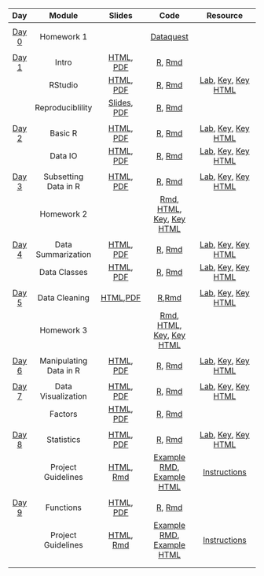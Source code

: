 |                   **Day**                    |       **Module**       |                                                        **Slides**                                                        |                                                          **Code**                                                          |                                                                                                       **Resource**                                                                                                       |
|:--------------------------------------------:|:----------------------:|:------------------------------------------------------------------------------------------------------------------------:|:--------------------------------------------------------------------------------------------------------------------------:|:------------------------------------------------------------------------------------------------------------------------------------------------------------------------------------------------------------------------:|
|                                              |                        |                                                                                                                          |                                                                                                                            |                                                                                                                                                                                                                          |
| [Day 0](./Syllabus/module_details/day0.html) |       Homework 1       |                                                                                                                          |            [Dataquest](https://app.dataquest.io/login?target-url=%2Fm%2F499%2Fintroduction-to-programming-in-r)            |                                                                                                                                                                                                                          |
|                                              |                        |                                                                                                                          |                                                                                                                            |                                                                                                                                                                                                                          |
| [Day 1](./Syllabus/module_details/day1.html) |         Intro          |                                   [HTML](./Intro/Intro.html), [PDF](./Intro/Intro.pdf)                                   |                                       [R](./Intro/Intro.R), [Rmd](./Intro/index.Rmd)                                       |                                                                                                                                                                                                                          |
|                                              |        RStudio         |                               [HTML](./RStudio/RStudio.html), [PDF](./RStudio/RStudio.pdf)                               |                                    [R](./RStudio/RStudio.R), [Rmd](./RStudio/index.Rmd)                                    |                                              [Lab](./RStudio/lab/RStudio_Lab.Rmd), [Key](./RStudio/lab/RStudio_Lab_Key.Rmd), [Key HTML](./RStudio/lab/RStudio_Lab_Key.html)                                              |
|                                              |    Reproduciblility    |               [Slides](https://docs.google.com/presentation/d/1-cauITbscmnDEDt5IqrZOLlCjyhzEOZY5fqwVY7l8tQ/edit#slide=id.g10ab57f2c44_0_225), [PDF](./Reproducibility/Reproducibility.pdf)               |                        [R](./Reproducibility/Reproducibility.R), [Rmd](./Reproducibility/index.Rmd)                        |                                                                                                                                                                                                                          |
|                                              |                        |                                                                                                                          |                                                                                                                            |                                                                                                                                                                                                                          |
| [Day 2](./Syllabus/module_details/day2.html) |        Basic R         |                               [HTML](./Basic_R/Basic_R.html), [PDF](./Basic_R/Basic_R.pdf)                               |                                    [R](./Basic_R/Basic_R.R), [Rmd](./Basic_R/index.Rmd)                                    |                                              [Lab](./Basic_R/lab/Basic_R_Lab.Rmd), [Key](./Basic_R/lab/Basic_R_Lab_Key.Rmd), [Key HTML](./Basic_R/lab/Basic_R_Lab_Key.html)                                              |
|                                              |        Data IO         |                               [HTML](./Data_IO/Data_IO.html), [PDF](./Data_IO/Data_IO.pdf)                               |                                    [R](./Data_IO/Data_IO.R), [Rmd](./Data_IO/index.Rmd)                                    |                                              [Lab](./Data_IO/lab/Data_IO_Lab.Rmd), [Key](./Data_IO/lab/Data_IO_Lab_Key.Rmd), [Key HTML](./Data_IO/lab/Data_IO_Lab_Key.html)                                              |
|                                              |                        |                                                                                                                          |                                                                                                                            |                                                                                                                                                                                                                          |
| [Day 3](./Syllabus/module_details/day3.html) |  Subsetting Data in R  |     [HTML](./Subsetting_Data_in_R/Subsetting_Data_in_R.html), [PDF](./Subsetting_Data_in_R/Subsetting_Data_in_R.pdf)     |                [R](./Subsetting_Data_in_R/Subsetting_Data_in_R.R), [Rmd](./Subsetting_Data_in_R/index.Rmd)                 |       [Lab](./Subsetting_Data_in_R/lab/Subsetting_Data_in_R_Lab.Rmd), [Key](./Subsetting_Data_in_R/lab/Subsetting_Data_in_R_Lab_Key.Rmd), [Key HTML](./Subsetting_Data_in_R/lab/Subsetting_Data_in_R_Lab_Key.html)       |
|                                              |       Homework 2       |                                                                                                                          | [Rmd](./HW/homework2.Rmd), [HTML](./HW/homework2.html), [Key](./HW/homework2_key.Rmd), [Key HTML](./HW/homework2_key.html) |                                                                                                                                                                                                                          |
|                                              |                        |                                                                                                                          |                                                                                                                            |                                                                                                                                                                                                                          |
| [Day 4](./Syllabus/module_details/day4.html) |   Data Summarization   |         [HTML](./Data_Summarization/Data_Summarization.html), [PDF](./Data_Summarization/Data_Summarization.pdf)         |                   [R](./Data_Summarization/Data_Summarization.R), [Rmd](./Data_Summarization/index.Rmd)                    |             [Lab](./Data_Summarization/lab/Data_Summarization_Lab.Rmd), [Key](./Data_Summarization/lab/Data_Summarization_Lab_Key.Rmd), [Key HTML](./Data_Summarization/lab/Data_Summarization_Lab_Key.html)             |
|                                              |      Data Classes      |                     [HTML](./Data_Classes/Data_Classes.html), [PDF](./Data_Classes/Data_Classes.pdf)                     |                            [R](./Data_Classes/Data_Classes.R), [Rmd](./Data_Classes/index.Rmd)                             |                               [Lab](./Data_Classes/lab/Data_Classes_Lab.Rmd), [Key](./Data_Classes/lab/Data_Classes_Lab_Key.Rmd), [Key HTML](./Data_Classes/lab/Data_Classes_Lab_Key.html)                               |
|                                              |                        |                                                                                                                          |                                                                                                                            |                                                                                                                                                                                                                          |
| [Day 5](./Syllabus/module_details/day5.html)   |     Data Cleaning      |                   [HTML](./Data_Cleaning/Data_Cleaning.html),[PDF](./Data_Cleaning/Data_Cleaning.pdf)                    |                           [R](./Data_Cleaning/Data_Cleaning.R),[Rmd](./Data_Cleaning/index.Rmd)                            |                            [Lab](./Data_Cleaning/lab/Data_Cleaning_Lab.Rmd), [Key](./Data_Cleaning/lab/Data_Cleaning_Lab_Key.Rmd), [Key HTML](./Data_Cleaning/lab/Data_Cleaning_Lab_Key.html)                            |
|                                              |       Homework 3       |                                                                                                                          | [Rmd](./HW/homework3.Rmd), [HTML](./HW/homework3.html), [Key](./HW/homework3_key.Rmd), [Key HTML](./HW/homework3_key.html) |                                                                                                                                                                                                  |  
|                                              |                        |                                                                                                                          |                                                                                                                            |                                                                                                                                                                                                                          |
| [Day 6](./Syllabus/module_details/day6.html) | Manipulating Data in R | [HTML](./Manipulating_Data_in_R/Manipulating_Data_in_R.html), [PDF](./Manipulating_Data_in_R/Manipulating_Data_in_R.pdf) |             [R](./Manipulating_Data_in_R/Manipulating_Data_in_R.R), [Rmd](./Manipulating_Data_in_R/index.Rmd)              | [Lab](./Manipulating_Data_in_R/lab/Manipulating_Data_in_R_Lab.Rmd), [Key](./Manipulating_Data_in_R/lab/Manipulating_Data_in_R_Lab_Key.Rmd), [Key HTML](./Manipulating_Data_in_R/lab/Manipulating_Data_in_R_Lab_Key.html) |
|                                              |                        |                                                                                                                          |  
| [Day 7](./Syllabus/module_details/day7.html) |   Data Visualization   |         [HTML](./Data_Visualization/Data_Visualization.html), [PDF](./Data_Visualization/Data_Visualization.pdf)         |                   [R](./Data_Visualization/Data_Visualization.R), [Rmd](./Data_Visualization/index.Rmd)                    |             [Lab](./Data_Visualization/lab/Data_Visualization_Lab.Rmd), [Key](./Data_Visualization/lab/Data_Visualization_Lab_Key.Rmd), [Key HTML](./Data_Visualization/lab/Data_Visualization_Lab_Key.html)             |
|    |     Factors         |                               [HTML](./Factors/Factors.html), [PDF](./Factors/Factors.pdf)                               |                                  [R](./Factors/Factors.R), [Rmd](./Factors/Factors.Rmd)                                   |                                                                                                                                                                                                                          |                                                                                                                                                                                                                                      |
|                                              |                        |                                                                                                                          |                                                                                                                            |                                                                                                                                                                                                                          |
| [Day 8](./Syllabus/module_details/day8.html) |       Statistics       |                         [HTML](./Statistics/Statistics.html), [PDF](./Statistics/Statistics.pdf)                         |                               [R](./Statistics/Statistics.R), [Rmd](./Statistics/index.Rmd)                                |                                     [Lab](./Statistics/lab/Statistics_Lab.Rmd), [Key](./Statistics/lab/Statistics_Lab_Key.Rmd), [Key HTML](./Statistics/lab/Statistics_Lab_Key.html)                                     |
|                                              |   Project Guidelines   |         [HTML](./Project_Guidelines/Project_Guidelines.html), [Rmd](./Project_Guidelines/Project_Guidelines.Rmd)         |   [Example RMD](./ProjectExample/Final_Project_Example.Rmd), [Example HTML](./ProjectExample/Final_Project_Example.html)   |                                                                               [Instructions](./Project_Guidelines/Project_Guidelines.html)                                                                               |
|                                              |                        |                                                                                                                          |                                                                                                                            |                                                                                                                                                                                                                          |
| [Day 9](./Syllabus/module_details/day9.html) |       Functions        |                           [HTML](./Functions/Functions.html), [PDF](./Functions/Functions.pdf)                           |                                 [R](./Functions/Functions.R), [Rmd](./Functions/index.Rmd)                                 |                                                                                                                                                                                                                          |
|                                              |   Project Guidelines   |         [HTML](./Project_Guidelines/Project_Guidelines.html), [Rmd](./Project_Guidelines/Project_Guidelines.Rmd)         |   [Example RMD](./ProjectExample/Final_Project_Example.Rmd), [Example HTML](./ProjectExample/Final_Project_Example.html)   |                                                                               [Instructions](./Project_Guidelines/Project_Guidelines.html)                                                                               |
 |                                              |                        |                                                                                                                          |                                                                                                                            |                                                                                                                                                                                                                          |
 |                                              |                        |                                                                                                                          |                                                                                                                            |                                                                                                                                                                                                                          |
